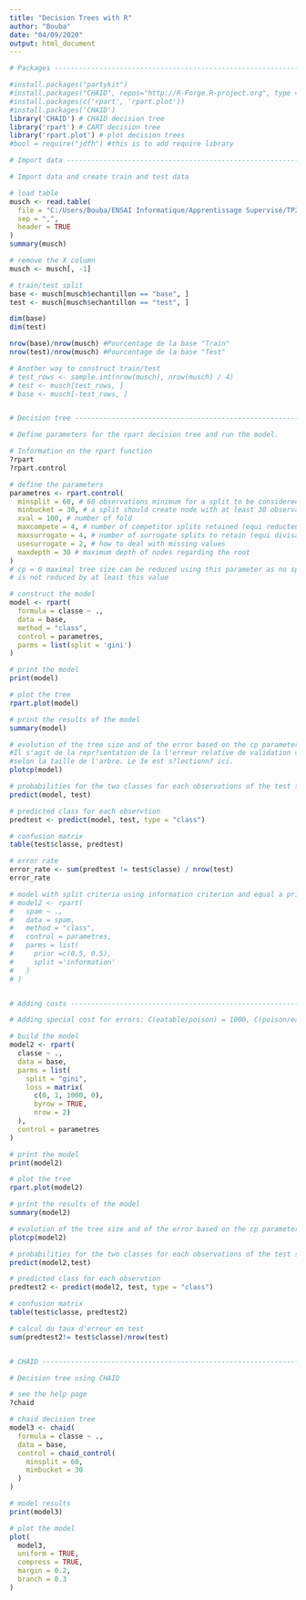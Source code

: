 ```yaml
---
title: "Decision Trees with R"
author: "Bouba"
date: "04/09/2020"
output: html_document
---
```


```r


# Packages ------------------------------------------------------------------------------------

#install.packages("partykit")
#install.packages("CHAID", repos="http://R-Forge.R-project.org", type = "source")
#install.packages(c('rpart', 'rpart.plot'))
#install.packages('CHAID')
library('CHAID') # CHAID decision tree
library('rpart') # CART decision tree
library('rpart.plot') # plot decision trees
#bool = require("jdfh") #this is to add require library

# Import data ---------------------------------------------------------------------------------

# Import data and create train and test data

# load table
musch <- read.table(
  file = "C:/Users/Bouba/ENSAI Informatique/Apprentissage Supervisé/TP2/data/muschroom.csv",
  sep = ",",
  header = TRUE
)
summary(musch)

# remove the X column
musch <- musch[, -1]

# train/test split
base <- musch[musch$echantillon == "base", ]
test <- musch[musch$echantillon == "test", ]

dim(base)
dim(test)

nrow(base)/nrow(musch) #Pourcentage de la base "Train"
nrow(test)/nrow(musch) #Pourcentage de la base "Test"

# Another way to construct train/test
# test_rows <- sample.int(nrow(musch), nrow(musch) / 4)
# test <- musch[test_rows, ]
# base <- musch[-test_rows, ]


# Decision tree -------------------------------------------------------------------------------

# Define parameters for the rpart decision tree and run the model.

# Information on the rpart function
?rpart
?rpart.control

# define the parameters
parametres <- rpart.control(
  minsplit = 60, # 60 observations minimum for a split to be considered
  minbucket = 30, # a split should create node with at least 30 observations
  xval = 100, # number of fold
  maxcompete = 4, # number of competitor splits retained (equi reducteur)
  maxsurrogate = 4, # number of surrogate splits to retain (equi divisant)
  usesurrogate = 2, # how to deal with missing values
  maxdepth = 30 # maximum depth of nodes regarding the root
)
# cp = 0 maximal tree size can be reduced using this parameter as no split is done if the impurity
# is not reduced by at least this value

# construct the model
model <- rpart(
  formula = classe ~ .,
  data = base,
  method = "class",
  control = parametres,
  parms = list(split = 'gini')
)

# print the model
print(model)

# plot the tree
rpart.plot(model)

# print the results of the model
summary(model)

# evolution of the tree size and of the error based on the cp parameter
#Il s'agit de la repr?sentation de la l'erreur relative de validation crois?e
#selon la taille de l'arbre. Le 3e est s?lectionn? ici.
plotcp(model)

# probabilities for the two classes for each observations of the test set
predict(model, test)

# predicted class for each observtion
predtest <- predict(model, test, type = "class")

# confusion matrix
table(test$classe, predtest)

# error rate
error_rate <- sum(predtest != test$classe) / nrow(test)
error_rate

# model with split criteria using information criterion and equal a priori probabilities
# model2 <- rpart(
#   spam ~ .,
#   data = spam,
#   method = "class",
#   control = parametres,
#   parms = list(
#     prior =c(0.5, 0.5),
#     split ='information'
#   )
# )


# Adding costs --------------------------------------------------------------------------------

# Adding special cost for errors: C(eatable/poison) = 1000, C(poison/eatable) = 1

# build the model
model2 <- rpart(
  classe ~ .,
  data = base,
  parms = list(
    split = "gini",
    loss = matrix(
      c(0, 1, 1000, 0),
      byrow = TRUE,
      nrow = 2)
  ),
  control = parametres
)

# print the model
print(model2)

# plot the tree
rpart.plot(model2)

# print the results of the model
summary(model2)

# evolution of the tree size and of the error based on the cp parameter
plotcp(model2)

# probabilities for the two classes for each observations of the test set
predict(model2,test)

# predicted class for each observtion
predtest2 <- predict(model2, test, type = "class")

# confusion matrix
table(test$classe, predtest2)

# calcul du taux d'erreur en test
sum(predtest2!= test$classe)/nrow(test)


# CHAID ---------------------------------------------------------------------------------------

# Decision tree using CHAID

# see the help page
?chaid

# chaid decision tree
model3 <- chaid(
  formula = classe ~ .,
  data = base,
  control = chaid_control(
    minsplit = 60,
    minbucket = 30
  )
)

# model results
print(model3)

# plot the model
plot(
  model3,
  uniform = TRUE,
  compress = TRUE,
  margin = 0.2,
  branch = 0.3
)




```
